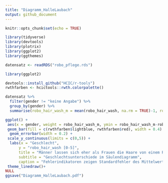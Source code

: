 ```yaml
---
title: "Diagramm_HalleLaubach"
output: github_document
---
```


```r
knitr::opts_chunk$set(echo = TRUE)
```

```r
library(tidyverse)
library(devtools)
library(plotrix)
library(ggplot2)
library(ggthemes)

datensatz <- readRDS("robo_pflege.rds")

library(ggplot2)

devtools::install_github("HCIC/r-tools")
rwthfarben <- hcictools::rwth.colorpalette()

datensatz %>% 
  filter(gender != "keine Angabe") %>%
  group_by(gender) %>% 
  summarise(robo_hair_wash_m = mean(robo_hair_wash, na.rm = TRUE)-1, robo_hair_wash_sem = std.error(robo_hair_wash)) %>%

ggplot() +
 aes(x = gender, weight = robo_hair_wash_m, ymin = robo_hair_wash_m-robo_hair_wash_sem, ymax = robo_hair_wash_m+robo_hair_wash_sem, fill = gender) +
 geom_bar(fill = c(rwthfarben$lightblue, rwthfarben$red), width = 0.4) +
  geom_errorbar(width = 0.2) +
 scale_y_continuous(limits = c(0,5)) +
  labs(x = "Geschlecht", 
      y = "robo_hair_wash [0-5]", 
      title = "Männer lassen sich eher als Frauen die Haare von einem Roboter waschen", 
      subtitle = "Geschlechtsunterschiede im Säulendiagramm",
      caption = "Fehlerindikatoren zeigen Standardfehler des Mittelwerts.") +
 theme_linedraw()+
NULL
ggsave("Diagramm_HalleLaubach.pdf")
```



